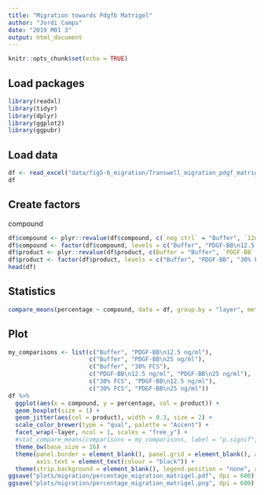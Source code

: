```yaml
---
title: "Migration towards Pdgfb Matrigel"
author: "Jordi Camps"
date: "2019 M01 3"
output: html_document
---
```


```r
knitr::opts_chunk$set(echo = TRUE)
```

## Load packages
```r
library(readxl)
library(tidyr)
library(dplyr)
library(ggplot2)
library(ggpubr)
```

## Load data
```r
df <- read_excel("data/fig5-6_migration/Transwell_migration_pdgf_matrigel.xlsx", col_names = TRUE)
df
```

## Create factors
compound
```r
df$compound <- plyr::revalue(df$compound, c(`neg ctrl` = "Buffer", `12ng PDGF-BB` = "PDGF-BB\n12.5 ng/ml", `25ng PDGF-BB` = "PDGF-BB\n25 ng/ml", `30% FBS` = "30% FCS"))
df$compound <- factor(df$compound, levels = c("Buffer", "PDGF-BB\n12.5 ng/ml", "PDGF-BB\n25 ng/ml", "30% FCS"))
df$product <- plyr::revalue(df$product, c(Buffer = "Buffer", `PDGF-BB` = "PDGF-BB", FBS = "30% FCS"))
df$product <- factor(df$product, levels = c("Buffer", "PDGF-BB", "30% FCS"))
head(df)
```

## Statistics
```r
compare_means(percentage ~ compound, data = df, group.by = "layer", method = "t.test")
```

## Plot
```r
my_comparisons <- list(c("Buffer", "PDGF-BB\n12.5 ng/ml"),
                       c("Buffer", "PDGF-BB\n25 ng/ml"),
                       c("Buffer", "30% FCS"),
                       c("PDGF-BB\n12.5 ng/ml", "PDGF-BB\n25 ng/ml"),
                       c("30% FCS", "PDGF-BB\n12.5 ng/ml"),
                       c("30% FCS", "PDGF-BB\n25 ng/ml"))
df %>%
  ggplot(aes(x = compound, y = percentage, col = product)) +
  geom_boxplot(size = 1) +
  geom_jitter(aes(col = product), width = 0.3, size = 2) +
  scale_color_brewer(type = "qual", palette = "Accent") +
  facet_wrap(~layer, ncol = 1, scales = "free_y") +
  #stat_compare_means(comparisons = my_comparisons, label = "p.signif", method = "t.test", hide.ns = TRUE) +
  theme_bw(base_size = 16) +
  theme(panel.border = element_blank(), panel.grid = element_blank(), axis.line = element_line(colour = "black"), axis.ticks = element_line(colour = "black"),
        axis.text = element_text(colour = "black")) +
  theme(strip.background = element_blank(), legend.position = "none", axis.title.x = element_blank(), axis.text.x = element_text(angle = 45, hjust = 1))
ggsave("plots/migration/percentage_migration_matrigel.pdf", dpi = 600)
ggsave("plots/migration/percentage_migration_matrigel.png", dpi = 600)
```

